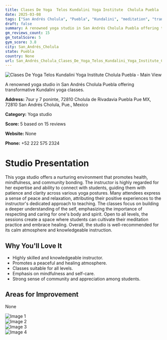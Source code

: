 ```yaml
---
title: Clases De Yoga  Telos Kundalini Yoga Institute  Cholula Puebla
date: 2025-03-08
tags: ["San Andrés Cholula", "Puebla", "Kundalini", "meditation", "tranquil atmosphere", "supportive environment", "San Andrés Cholula"]  
draft: false
summary: A renowned yoga studio in San Andrés Cholula Puebla offering transformative Kundalini yoga classes.
gm_reviews_count: 15
gm_totalScore: 5
gym_score: 3.8
city: San_Andrés_Cholula
state: Puebla
country: None
url: San_Andrés_Cholula_Clases_De_Yoga_Telos_Kundalini_Yoga_Institute_Cholula_Puebla
---
```


<div className="aspect-[16/9] relative my-8">
  <img 
    src="https://lh5.googleusercontent.com/p/AF1QipO-ynenVBlYdnIRaWw93GLLGdM2BtoTvV8Jq059=w1920-h1080-k-no"
    alt="Clases De Yoga  Telos Kundalini Yoga Institute  Cholula Puebla - Main View"
    className="object-cover absolute inset-0 w-full h-full rounded-lg"
  />
</div>

A renowned yoga studio in San Andrés Cholula Puebla offering transformative Kundalini yoga classes.

**Address:** 7sur y 7 poninte, 72810 Cholula de Rivadavia Puebla Pue MX, 72810 San Andrés Cholula, Pue., Mexico

**Category:** Yoga studio

**Score:** 5 based on 15 reviews

**Website:** None

**Phone:** +52 222 575 2324

# Studio Presentation

This yoga studio offers a nurturing environment that promotes health, mindfulness, and community bonding. The instructor is highly regarded for her expertise and ability to connect with students, guiding them with patience and clarity across various yoga postures. Many attendees express a sense of peace and relaxation, attributing their positive experiences to the instructor's dedicated approach to teaching. The classes focus on building a deeper understanding of the self, emphasizing the importance of respecting and caring for one's body and spirit. Open to all levels, the sessions create a space where students can cultivate their meditation practice and embrace healing. Overall, the studio is well-recommended for its calm atmosphere and knowledgeable instruction.

## Why You'll Love It

- Highly skilled and knowledgeable instructor.
- Promotes a peaceful and healing atmosphere.
- Classes suitable for all levels.
- Emphasis on mindfulness and self-care.
- Strong sense of community and appreciation among students.

## Areas for Improvement

None

<div className="grid grid-cols-1 xl:grid-cols-2 gap-4 my-8">
<div className="aspect-[4/3] relative"><img src="https://lh5.googleusercontent.com/p/AF1QipNwYAMyyD7fefrbQW88VNrizi77LBH2eWQt6DY8=w1920-h1080-k-no" alt="Image 1" className="object-cover absolute inset-0 w-full h-full rounded-lg" /></div>
<div className="aspect-[4/3] relative"><img src="https://lh5.googleusercontent.com/p/AF1QipP3sYwH6KyQP0QFsXp61vHwogipGg_jLFWqiwFP=w1920-h1080-k-no" alt="Image 2" className="object-cover absolute inset-0 w-full h-full rounded-lg" /></div>
<div className="aspect-[4/3] relative"><img src="https://streetviewpixels-pa.googleapis.com/v1/thumbnail?panoid=nA_M4OZ5OM-ZEvU7pvGo4w&cb_client=maps_sv.tactile.gps&w=203&h=100&yaw=105.702545&pitch=0&thumbfov=100" alt="Image 3" className="object-cover absolute inset-0 w-full h-full rounded-lg" /></div>
<div className="aspect-[4/3] relative"><img src="https://lh5.googleusercontent.com/p/AF1QipPTb928F01fOPIXhl4u-wbegCiuWqF0HAjgY6Yj=w1920-h1080-k-no" alt="Image 4" className="object-cover absolute inset-0 w-full h-full rounded-lg" /></div>
</div>